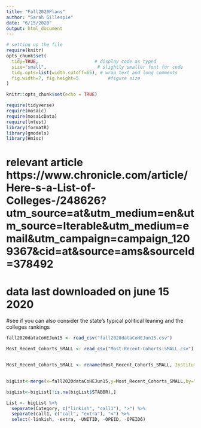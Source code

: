 ```yaml
---
title: "Fall2020Plans"
author: "Sarah Gillespie"
date: "6/15/2020"
output: html_document
---
```

```r
# setting up the file
require(knitr)
opts_chunk$set(
  tidy=TRUE,                     # display code as typed
  size="small",                   # slightly smaller font for code
  tidy.opts=list(width.cutoff=65), # wrap text and long comments
  fig.width=7, fig.height=5           #figure size
)

knitr::opts_chunk$set(echo = TRUE)

```

```r
require(tidyverse)
require(mosaic)
require(mosaicData)
require(lmtest)
library(formatR)
library(gmodels) 
library(Hmisc)
```

# relevant article https://www.chronicle.com/article/Here-s-a-List-of-Colleges-/248626?utm_source=at&utm_medium=en&utm_source=Iterable&utm_medium=email&utm_campaign=campaign_1209367&cid=at&source=ams&sourceId=378492
# data last downloaded on june 15 2020

#see if you can also consider the state's typical political leaning and the colleges rankings

```r
fall2020dataCoHEJun15 <- read_csv("fall2020dataCoHEJun15.csv")

Most_Recent_Cohorts_SMALL <- read_csv("Most-Recent-Cohorts-SMALL.csv")


Most_Recent_Cohorts_SMALL <- rename(Most_Recent_Cohorts_SMALL, Institution = INSTNM)
 

bigList<-merge(x=fall2020dataCoHEJun15,y=Most_Recent_Cohorts_SMALL,by="Institution",all.x=TRUE)

bigList<-bigList[!is.na(bigList$STABBR),]

List <- bigList %>%
  separate(Category, c("linkish", "call1"), ">") %>%
  separate(call1, c("call", "extra"), "<") %>%
  select(-linkish, -extra, -UNITID, -OPEID, -OPEID6)



```
